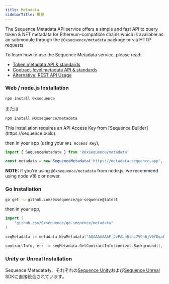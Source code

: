 ```yaml
---
title: Metadata
sidebarTitle: 概要
---
```


The Sequence Metadata API service offers a simple and fast API to query token & NFT metadata
for Ethereum-compatible chains which is available as an submodule through the `@0xsequence/metadata` package or via HTTP requests.

To learn how to use the Sequence Metadata service, please read:
- [Token metadata API & standards](/api-references/metadata/examples/token-metadata)
- [Contract-level metadata API & standards](/api-references/metadata/examples/contract-metadata)
- [Alternative, REST API Usage](/api-references/metadata/examples/rest-api)

### Web / node.js Installation

```bash Terminal
npm install 0xsequence
```

または

```bash Terminal
npm install @0xsequence/metadata
```

<Note>
  This installation requires an API Access Key from [Sequence Builder](https://sequence.build).
</Note>

then in your app (using your `API Access Key`),

```ts
import { SequenceMetadata } from '@0xsequence/metadata'

const metadata = new SequenceMetadata('https://metadata.sequence.app', 'AQAAAAAAAF_JvPALhBthL7VGn6jV0YDqaFY')
```

**NOTE:** if you're using `@0xsequence/metadata` from node.js, we recommend using node v18.x or newer.

### Go Installation

```bash
go get -u github.com/0xsequence/go-sequence@latest
```

then in your app,

```go
import (
	"github.com/0xsequence/go-sequence/metadata"
)

seqMetadata := metadata.NewMetadata("AQAAAAAAAF_JvPALhBthL7VGn6jV0YDqaFY")

contractInfo, err := seqMetadata.GetContractInfo(context.Background(), "polygon", "0x631998e91476DA5B870D741192fc5Cbc55F5a52E")
```

### Unity or Unreal Installation
Sequence Metadataも、それぞれの[Sequence Unity](/sdk/unity/overview)および[Sequence Unreal](/sdk/unreal/overview) SDKに直接統合されています。